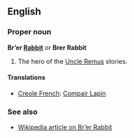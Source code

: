 ==English==
===Proper noun===
'''Br’er [[rabbit|Rabbit]]''' ''or'' '''Brer Rabbit'''

#The hero of the [[w:Uncle Remus|Uncle Remus]] stories.

====Translations====
*[[Creole French]]: [[Compair Lapin]]

===See also===
*[[w:Br'er Rabbit|Wikipedia article on Br’er Rabbit]]